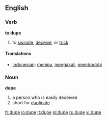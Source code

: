 ==English==
=== Verb ===

'''to dupe'''

# to [[swindle]], [[deceive]], or [[trick]]

==== Translations ====
*[[Indonesian]]: [[tipu|menipu]], [[akal|mengakali]], [[bodoh|membodohi]]


=== Noun ===

'''dupe'''
# a person who is easily deceived
# short for [[duplicate]] <!-- really? -->

[[fr:dupe]]
[[io:dupe]]
[[lt:dupe]]
[[pl:dupe]]
[[ru:dupe]]
[[vi:dupe]]